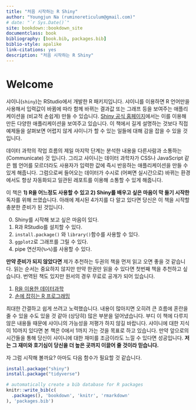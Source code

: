 ```yaml
--- 
title: "처음 시작하는 R Shiny"
author: "Youngjun Na (ruminoreticulum@gmail.com)"
# date: "`r Sys.Date()`"
site: bookdown::bookdown_site
documentclass: book
bibliography: [book.bib, packages.bib]
biblio-style: apalike
link-citations: yes
description: "처음 시작하는 R Shiny"
---
```


# Welcome {-}

샤이니(`shiny`)는 RStudio에서 개발한 R 패키지입니다. 샤이니를 이용하면 R 언어만을 사용해서 입력값이 바뀜에 따라 함께 바뀌는 결과값 또는 그래프 등을 보여주는 애플리케이션을 (비교적 손쉽게) 만들 수 있습니다. [Shiny 공식 홈페이지](https://shiny.rstudio.com/gallery/)에서는 이를 이용해 만든 다양한 애플리케이션을 보여주고 있습니다. 이 책에서 길게 설명하는 것보다 직접 예제들을 살펴보면 어렵지 않게 샤이니가 할 수 있는 일들에 대해 감을 잡을 수 있을 것입니다.

데이터 과학의 작업 흐름의 제일 마지막 단계는 분석한 내용을 다른사람과 소통하는(Communicate) 것 입니다. 그리고 샤이니는 데이터 과학자가 CSS나 JavaScript 같은 웹 언어를 모르더라도 사용자가 입력한 값에 즉시 반응하는 애플리케이션을 만들 수 있게 해줍니다. 그럼으로써 들어오는 데이터가 수시로 (어쩌면 실시간으로) 바뀌는 환경에서도 항상 자동화되고 일관된 레포트를 이용해 소통할 수 있게 해줍니다.

이 책은 **1) R을 어느정도 사용할 수 있고 2) Shiny를 배우고 싶은 마음이 막 들기 시작한** 독자를 위해 쓰였습니다. 아래에 제시된 4가지를 다 알고 있다면 당신은 이 책을 시작할 충분한 준비가 된 것입니다.

0. Shiny를 시작해 보고 싶은 마음이 있다.
1. R과 RStudio를 설치할 수 있다.
2. `install.package()` 와 `library()`함수를 사용할 수 있다.
3. `ggplot2`로 그래프를 그릴 수 있다.
4. pipe 연산자(`%>%`)를 사용할 수 있다.

**만약 준비가 되지 않았다면** 제가 추천하는 두권의 책을 먼저 읽고 오면 좋을 것 같습니다. 읽는 순서는 중요하지 않지만 만약 한권만 읽을 수 있다면 첫번째 책을 추천하고 싶습니다. 번역된 책도 있지만 원서의 경우 무료로 공개가 되어 있습니다.

1. [R을 이용한 데이터과학](https://r4ds.had.co.nz/)
2. [손에 잡히는 R 프로그래밍](https://rstudio-education.github.io/hopr/)

최대한 간결하고 쉽게 쓰려고 노력했습니다. 내용이 많아지면 오히려 큰 흐름에 혼란을 줄 수 있을 수도 있을 것 같아 (상당히) 많은 부분을 덜어냈습니다. 부디 이 책에 다루지 않은 내용들 때문에 샤이니의 가능성을 저평가 하지 않길 바랍니다. 샤이니에 대한 지식이 10까지 있다면 본 책은 0에서 1까지 가는 것을 목표로 하고 있습니다. 만약 앞으로의 시간들을 통해 당신이 샤이니에 대한 재미를 조금이라도 느낄 수 있다면 성공입니다. **저는 그 재미와 호기심이 당신을 더 높은 곳까지 이끌어 줄 것이라 믿습니다.**  

자 그럼 시작해 볼까요? 아마도 다음 함수가 필요할 것 같습니다.

``` r
install.package("shiny")
install.package("tidyverse")
```



```r
# automatically create a bib database for R packages
knitr::write_bib(c(
  .packages(), 'bookdown', 'knitr', 'rmarkdown'
), 'packages.bib')
```
